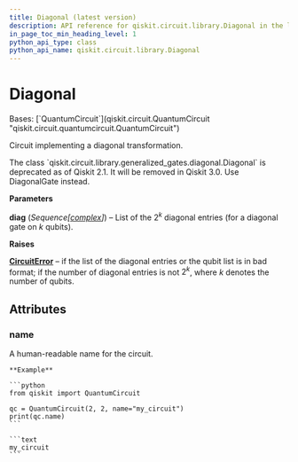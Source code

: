 ```yaml
---
title: Diagonal (latest version)
description: API reference for qiskit.circuit.library.Diagonal in the latest version of qiskit
in_page_toc_min_heading_level: 1
python_api_type: class
python_api_name: qiskit.circuit.library.Diagonal
---
```


# Diagonal

<Class id="qiskit.circuit.library.Diagonal" isDedicatedPage={true} github="https://github.com/Qiskit/qiskit/tree/stable/2.1/qiskit/circuit/library/generalized_gates/diagonal.py#L34-L56" signature="qiskit.circuit.library.Diagonal(diag)" modifiers="class">
  Bases: [`QuantumCircuit`](qiskit.circuit.QuantumCircuit "qiskit.circuit.quantumcircuit.QuantumCircuit")

  Circuit implementing a diagonal transformation.

  <Admonition title="Deprecated since version 2.1" type="danger">
    The class `qiskit.circuit.library.generalized_gates.diagonal.Diagonal` is deprecated as of Qiskit 2.1. It will be removed in Qiskit 3.0. Use DiagonalGate instead.
  </Admonition>

  **Parameters**

  **diag** (*Sequence\[*[*complex*](https://docs.python.org/3/library/functions.html#complex "(in Python v3.13)")*]*) – List of the $2^k$ diagonal entries (for a diagonal gate on $k$ qubits).

  **Raises**

  [**CircuitError**](circuit#qiskit.circuit.CircuitError "qiskit.circuit.CircuitError") – if the list of the diagonal entries or the qubit list is in bad format; if the number of diagonal entries is not $2^k$, where $k$ denotes the number of qubits.

  ## Attributes

  ### name

  <Attribute id="qiskit.circuit.library.Diagonal.name" attributeTypeHint="str">
    A human-readable name for the circuit.

    **Example**

    ```python
    from qiskit import QuantumCircuit

    qc = QuantumCircuit(2, 2, name="my_circuit")
    print(qc.name)
    ```

    ```text
    my_circuit
    ```
  </Attribute>
</Class>

